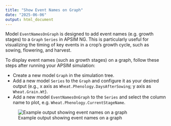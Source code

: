 ```yaml
---
title: "Show Event Names on Graph"
date: "2025-06-06"
output: html_document
---
```



Model `EventNamesOnGraph` is designed to add event names (e.g. growth stages) to a `Graph` `Series` in APSIM NG. This is particularly useful for visualizing the timing of key events in a crop's growth cycle, such as sowing, flowering, and harvest.


To display event names (such as growth stages) on a graph, follow these steps after running your APSIM simulation:

* Create a new model `Graph` in the simulation tree.
* Add a new model `Series` to the `Graph` and configure it as your desired output (e.g., x axis as `Wheat.Phenology.DaysAfterSowing`; y axis as `Wheat.Grain.Wt`).
* Add a new model `EventNamesOnGraph` to the `Series` and select the column name to plot, e.g. `Wheat.Phenology.CurrentStageName`.

![Example output showing event names on a graph](EventNamesOnGraph-example.png)